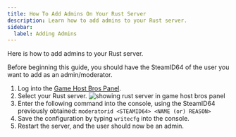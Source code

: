 ```yaml
---
title: How To Add Admins On Your Rust Server
description: Learn how to add admins to your Rust server.
sidebar:
  label: Adding Admins
---
```


Here is how to add admins to your Rust server.

Before beginning this guide, you should have the SteamID64 of the user you want to add as an admin/moderator.

1. Log into the [Game Host Bros Panel](https://panel.gamehostbros.com). 
2. Select your Rust server.
![showing rust server in game host bros panel](../../../../assets/guide-images/rustselected.png)
3. Enter the following command into the console, using the SteamID64 previously obtained:
`moderatorid <STEAMID64> <NAME (or) REASON>`
4. Save the configuration by typing `writecfg` into the console.
5. Restart the server, and the user should now be an admin.
